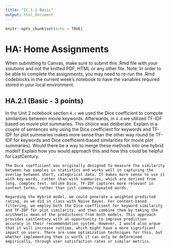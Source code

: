---
title: "IC.1.1 Basic"
output: html_document
---

```{r setup, include=FALSE}
knitr::opts_chunk$set(echo = TRUE)
```

# HA: Home Assignments

When submitting to Canvas, make sure to submit this .Rmd file with your solutions and not the knitted PDF, HTML or any other file. Note: In order to be able to complete the assignments, you may need to re-run the .Rmd codeblocks in the current week's notebook to have the variables required stored in your local environment.

## HA.2.1 (Basic - 3 points)

In the Unit 2 notebook section `4.c` we used the Dice coefficient to compute similarities between movie keywords. Afterwards, in `4.d` we utilized TF-IDF based on movie plot summaries. This choice was deliberate. Explain in a couple of sentences why using the Dice coefficient for keywords and TF-IDF for plot summaries makes more sense than the other way round (ie TF-IDF for keywords and Dice coefficient-based similarities for movie plot summaries). Would there be a way to merge these methods into one hybrid model? Explain how you would approach this and how this could be helpful for LastCentury.

```
The Dice coefficient was originally designed to measure the similarity between two samples in statistics and works well in capturing the overlap between short, categorical data. It makes more sense to use it with key-words, rather than with summaries, which are derived from long, complex text. Unlike Dice, TF-IDF captures more relevant in context terms, rather than just common/repeated words.

Regarding the Hybrid model, we could generate a weighted predicted rating, as we did in class with Naive Bayes. For content-based filtering, we employ both the Dice coefficient for keyword similarity and TF-IDF for plot similarity, and then combine them by taking the arithmetic mean of the predictions from both models. This approach provides LastCentury with an opportunity to improve prediction accuracy in their recommendation system. However, I would also argue that it will increase runtime, which might have a more significant impact on users. There are some optimization techniques for this, but whether implementing them is worth it can only be determined empirically, through user satisfaction rates or similar metrics.

```